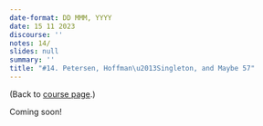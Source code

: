 ```yaml
---
date-format: DD MMM, YYYY
date: 15 11 2023
discourse: ''
notes: 14/
slides: null
summary: ''
title: "#14. Petersen, Hoffman\u2013Singleton, and Maybe 57"
---
```


(Back to [course page](../).)

Coming soon!
